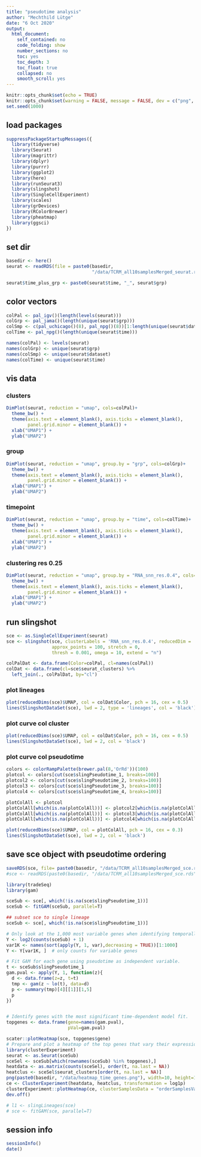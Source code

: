 ```yaml
---
title: "pseudotime analysis"
author: "Mechthild Lütge"
date: "6 Oct 2020"
output:
  html_document:
    self_contained: no
    code_folding: show
    number_sections: no
    toc: yes
    toc_depth: 3
    toc_float: true
    collapsed: no
    smooth_scroll: yes
---
```


```r
knitr::opts_chunk$set(echo = TRUE)
knitr::opts_chunk$set(warning = FALSE, message = FALSE, dev = c("png", "pdf"))
set.seed(1000)
```

## load packages
```r
suppressPackageStartupMessages({
  library(tidyverse)
  library(Seurat)
  library(magrittr)
  library(dplyr)
  library(purrr)
  library(ggplot2)
  library(here)
  library(runSeurat3)
  library(slingshot)
  library(SingleCellExperiment)
  library(scales)
  library(grDevices)
  library(RColorBrewer)
  library(pheatmap)
  library(ggsci)
})

```

## set dir
```r
basedir <- here()
seurat <- readRDS(file = paste0(basedir, 
                                "/data/TCRM_all10samplesMerged_seurat.rds"))

seurat$time_plus_grp <- paste0(seurat$time, "_", seurat$grp)
```

## color vectors
```r

colPal <- pal_igv()(length(levels(seurat)))
colGrp <- pal_jama()(length(unique(seurat$grp)))
colSmp <- c(pal_uchicago()(8), pal_npg()(8))[1:length(unique(seurat$dataset))]
colTime <- pal_npg()(length(unique(seurat$time)))

names(colPal) <- levels(seurat)
names(colGrp) <- unique(seurat$grp)
names(colSmp) <- unique(seurat$dataset)
names(colTime) <- unique(seurat$time)

```

## vis data {.tabset}
### clusters
```r
DimPlot(seurat, reduction = "umap", cols=colPal)+
  theme_bw() +
  theme(axis.text = element_blank(), axis.ticks = element_blank(), 
        panel.grid.minor = element_blank()) +
  xlab("UMAP1") +
  ylab("UMAP2")


```

### group
```r

DimPlot(seurat, reduction = "umap", group.by = "grp", cols=colGrp)+
  theme_bw() +
  theme(axis.text = element_blank(), axis.ticks = element_blank(), 
        panel.grid.minor = element_blank()) +
  xlab("UMAP1") +
  ylab("UMAP2")

```

### timepoint
```r

DimPlot(seurat, reduction = "umap", group.by = "time", cols=colTime)+
  theme_bw() +
  theme(axis.text = element_blank(), axis.ticks = element_blank(), 
        panel.grid.minor = element_blank()) +
  xlab("UMAP1") +
  ylab("UMAP2")


```

### clustering res 0.25
```r

DimPlot(seurat, reduction = "umap", group.by = "RNA_snn_res.0.4", cols=colPal)+
  theme_bw() +
  theme(axis.text = element_blank(), axis.ticks = element_blank(), 
        panel.grid.minor = element_blank()) +
  xlab("UMAP1") +
  ylab("UMAP2")


```




## run slingshot {.tabset}
```r

sce <- as.SingleCellExperiment(seurat)
sce <- slingshot(sce, clusterLabels = 'RNA_snn_res.0.4', reducedDim = 'UMAP',
                 approx_points = 100, stretch = 0,
                 thresh = 0.001, omega = 10, extend = "n")

colPalDat <- data.frame(Color=colPal, cl=names(colPal))
colDat <- data.frame(cl=sce$seurat_clusters) %>% 
  left_join(., colPalDat, by="cl")


```


### plot lineages
```r

plot(reducedDims(sce)$UMAP, col = colDat$Color, pch = 16, cex = 0.5)
lines(SlingshotDataSet(sce), lwd = 2, type = 'lineages', col = 'black')

```


### plot curve col cluster
```r

plot(reducedDims(sce)$UMAP, col = colDat$Color, pch = 16, cex = 0.5)
lines(SlingshotDataSet(sce), lwd = 2, col = 'black')


```

### plot curve col pseudotime
```r

colors <- colorRampPalette(brewer.pal(8,'OrRd'))(100)
plotcol <- colors[cut(sce$slingPseudotime_1, breaks=100)]
plotcol2 <- colors[cut(sce$slingPseudotime_2, breaks=100)]
plotcol3 <- colors[cut(sce$slingPseudotime_3, breaks=100)]
plotcol4 <- colors[cut(sce$slingPseudotime_4, breaks=100)]

plotColAll <- plotcol
plotColAll[which(is.na(plotColAll))] <- plotcol2[which(is.na(plotColAll))]
plotColAll[which(is.na(plotColAll))] <- plotcol3[which(is.na(plotColAll))]
plotColAll[which(is.na(plotColAll))] <- plotcol4[which(is.na(plotColAll))]

plot(reducedDims(sce)$UMAP, col = plotColAll, pch = 16, cex = 0.3)
lines(SlingshotDataSet(sce), lwd = 2, col = 'black')


```

## save sce object with pseudotime ordering
```r
saveRDS(sce, file= paste0(basedir, "/data/TCRM_all10samplesMerged_sce.rds"))
#sce <- readRDS(paste0(basedir, "/data/TCRM_all10samplesMerged_sce.rds"))
```



```r
library(tradeSeq)
library(gam)

sceSub <- sce[, which(!is.na(sce$slingPseudotime_1))]
sceSub <- fitGAM(sceSub, parallel=T)

## subset sce to single lineage
sceSub <- sce[, which(!is.na(sce$slingPseudotime_1))]

# Only look at the 1,000 most variable genes when identifying temporally expressesd genes
Y <- log2(counts(sceSub) + 1)
var1K <- names(sort(apply(Y, 1, var),decreasing = TRUE))[1:1000]
Y <- Y[var1K, ]  # only counts for variable genes

# Fit GAM for each gene using pseudotime as independent variable.
t <- sceSub$slingPseudotime_1
gam.pval <- apply(Y, 1, function(z){
  d <- data.frame(z=z, t=t)
  tmp <- gam(z ~ lo(t), data=d)
  p <- summary(tmp)[4][[1]][1,5]
  p
})


# Identify genes with the most significant time-dependent model fit.
topgenes <- data.frame(gene=names(gam.pval), 
                       pVal=gam.pval)  

scater::plotHeatmap(sce, topgenes$gene)
# Prepare and plot a heatmap of the top genes that vary their expression over pseudotime.
library(clusterExperiment)
seurat <- as.Seurat(sceSub)
sceSel <- sceSub[which(rownames(sceSub) %in% topgenes),]
heatdata <- as.matrix(counts(sceSel), order(t, na.last = NA))
heatclus <- sceSel$seurat_clusters[order(t, na.last = NA)]
png(paste0(basedir, "/data/heatmap_time_genes.png"), width=10, height=10, units = "in", res=200)
ce <- ClusterExperiment(heatdata, heatclus, transformation = log1p)
clusterExperiment::plotHeatmap(ce, clusterSamplesData = "orderSamplesValue", visualizeData = 'transformed', cexRow = 1.5, fontsize = 15)
dev.off()

# l1 <- slingLineages(sce)
# sce <- fitGAM(sce, parallel=T)

```


## session info
```r
sessionInfo()
date()
```

